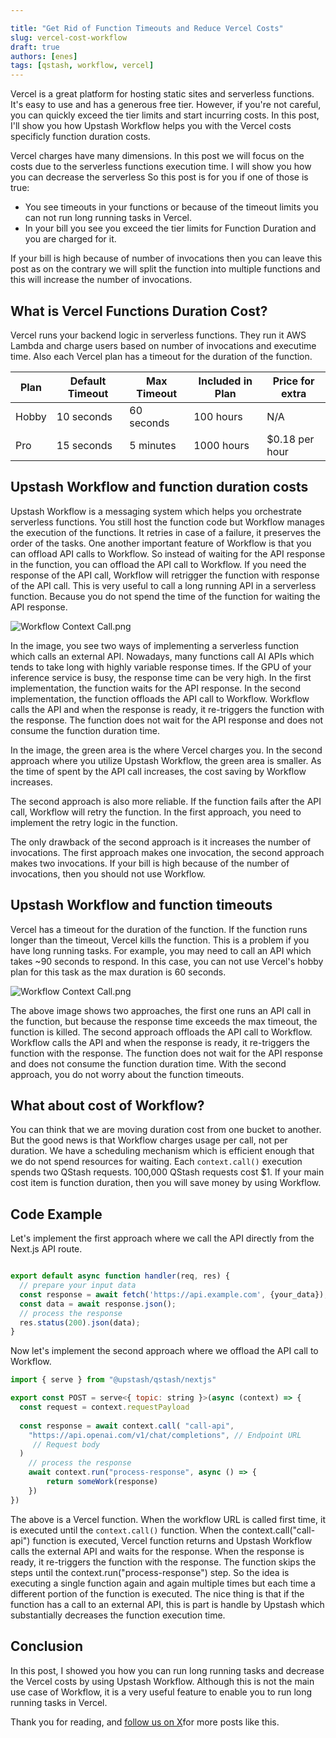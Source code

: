 ```yaml
---

title: "Get Rid of Function Timeouts and Reduce Vercel Costs"
slug: vercel-cost-workflow
draft: true
authors: [enes]
tags: [qstash, workflow, vercel]
---
```


Vercel is a great platform for hosting static sites and serverless functions. It's easy to use and has a generous free tier. However, if you're not careful, you can quickly exceed the tier limits and start incurring costs. In this post, I'll show you how Upstash Workflow helps you with the Vercel costs specificly function duration costs.

Vercel charges have many dimensions. In this post we will focus on the costs due to the serverless functions execution time. I will show you how you can decrease the serverless  So this post is for you if one of those is true:
- You see timeouts in your functions or because of the timeout limits you can not run long running tasks in Vercel.
- In your bill you see you exceed the tier limits for Function Duration and you are charged for it.

If your bill is high because of number of invocations then you can leave this post as on the contrary we will split the function into multiple functions and this will increase the number of invocations.


## What is Vercel Functions Duration Cost?

Vercel runs your backend logic in serverless functions. They run it AWS Lambda and charge users based on number of invocations and executime time. Also each Vercel plan has a timeout for the duration of the function. 


| Plan       | Default Timeout | Max Timeout | Included in Plan | Price for extra |
|------------|-----------------|-------------|------------------|-----------------|
| Hobby      | 10 seconds      | 60 seconds  | 100 hours        | N/A             |
| Pro        | 15 seconds      | 5 minutes   | 1000 hours       | $0.18 per hour  |
                                 

## Upstash Workflow and function duration costs
Upstash Workflow is a messaging system which helps you orchestrate serverless functions. You still host the function code but Workflow manages the execution of the functions. It retries in case of a failure, it preserves the order of the tasks. One another important feature of Workflow is that you can offload API calls to Workflow. So instead of waiting for the API response in the function, you can offload the API call to Workflow. If you need the response of the API call, Workflow will retrigger the function with response of the API call. This is very useful to call a long running API in a serverless function. Because you do not spend the time of the function for waiting the API response. 

![Workflow Context Call.png](blog/workflow/workflow.png)


In the image, you see two ways of implementing a serverless function which calls an external API. Nowadays, many functions call AI APIs which tends to take long with highly variable response times. If the GPU of your inference service is busy, the response time can be very high. In the first implementation, the function waits for the API response. In the second implementation, the function offloads the API call to Workflow. Workflow calls the API and when the response is ready, it re-triggers the function with the response. The function does not wait for the API response and does not consume the function duration time.

In the image, the green area is the where Vercel charges you. In the second approach where you utilize Upstash Workflow, the green area is smaller. As the time of spent by the API call increases, the cost saving by Workflow increases. 

The second approach is also more reliable. If the function fails after the API call, Workflow will retry the function. In the first approach, you need to implement the retry logic in the function.

The only drawback of the second approach is it increases the number of invocations. The first approach makes one invocation, the second approach makes two invocations. If your bill is high because of the number of invocations, then you should not use Workflow.

## Upstash Workflow and function timeouts

Vercel has a timeout for the duration of the function. If the function runs longer than the timeout, Vercel kills the function. This is a problem if you have long running tasks. For example, you may need to call an API which takes ~90 seconds to respond. In this case, you can not use Vercel's hobby plan for this task as the max duration is 60 seconds. 


![Workflow Context Call.png](blog/workflow/workflow-timeouts.png)

The above image shows two approaches, the first one runs an API call in the function, but because the response time exceeds the max timeout, the function is killed. The second approach offloads the API call to Workflow. Workflow calls the API and when the response is ready, it re-triggers the function with the response. The function does not wait for the API response and does not consume the function duration time. With the second approach, you do not worry about the function timeouts.

## What about cost of Workflow?
You can think that we are moving duration cost from one bucket to another. But the good news is that Workflow charges usage per call, not per duration. We have a scheduling mechanism which is efficient enough that we do not spend resources for waiting. Each `context.call()` execution spends two QStash requests. 100,000 QStash requests cost $1. If your main cost item is function duration, then you will save money by using Workflow. 


## Code Example

Let's implement the first approach where we call the API directly from the Next.js API route.

```javascript

export default async function handler(req, res) {
  // prepare your input data  
  const response = await fetch('https://api.example.com', {your_data});
  const data = await response.json();
  // process the response
  res.status(200).json(data);
}

```

Now let's implement the second approach where we offload the API call to Workflow.

```javascript
import { serve } from "@upstash/qstash/nextjs"

export const POST = serve<{ topic: string }>(async (context) => {
  const request = context.requestPayload
    
  const response = await context.call( "call-api",
    "https://api.openai.com/v1/chat/completions", // Endpoint URL
     // Request body
  )
    // process the response
    await context.run("process-response", async () => {
        return someWork(response)
    })
})
   ```                       

The above is a Vercel function. When the workflow URL is called first time, it is executed until the `context.call()` function.  When the context.call("call-api") function is executed, Vercel function returns and  Upstash Workflow calls the external API and waits for the response. When the response is ready, it re-triggers the function with the response. The function skips the steps until the context.run("process-response") step. So the idea is executing a single function again and again multiple times but each time a different portion of the function is executed. The nice thing is that if the function has a call to an external API, this is part is handle by Upstash which substantially decreases the function execution time. 
             

## Conclusion

In this post, I showed you how you can run long running tasks and decrease the Vercel costs by using Upstash Workflow. Although this is not the main use case of Workflow, it is a very useful feature to enable you to run long running tasks in Vercel. 

Thank you for reading, and [follow us on X](https://x.com/upstash)for more posts like this.



```









